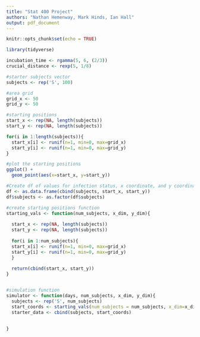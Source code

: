 ```yaml
---
title: "Stat 400 Project"
authors: "Nathan Hemenway, Mark Hinds, Ian Hall"
output: pdf_document
---
```


```r
knitr::opts_chunk$set(echo = TRUE)
```

```r
library(tidyverse)

incubation_time <- rgamma(5, 6, (2/3))
crucial_distance <- rexp(5, 1/8)

#starter subjects vector
subjects <- rep('S', 100)

#area grid
grid_x <- 50
grid_y <- 50

#starting positions
start_x <- rep(NA, length(subjects))
start_y <- rep(NA, length(subjects))

for(i in 1:length(subjects)){
  start_x[i] <- runif(n=1, min=0, max=grid_x)
  start_y[i] <- runif(n=1, min=0, max=grid_y)
}

#plot the starting positions
ggplot() +
  geom_point(aes(x=start_x, y=start_y))

#Create df of values for infection status, x coordinate, and y coordinate
df <- as.data.frame(cbind(subjects, start_x, start_y))
df$subjects <- as.factor(df$subjects)

#create starting positions function
starting_vals <- function(num_subjects, x_dim, y_dim){
  
  start_x <- rep(NA, length(subjects))
  start_y <- rep(NA, length(subjects))
  
  for(i in 1:num_subjects){
  start_x[i] <- runif(n=1, min=0, max=grid_x)
  start_y[i] <- runif(n=1, min=0, max=grid_y)
  }
  
  return(cbind(start_x, start_y))
}


#simulation function
simulator <- function(days, num_subjects, x_dim, y_dim){
  subjects <- rep('S', num_subjects)
  start_coords <- starting_vals(num_subjects = num_subjects, x_dim=x_dim, y_dim=y_dim)
  starter_data <- cbind(subjects, start_coords)
  
  
}



```